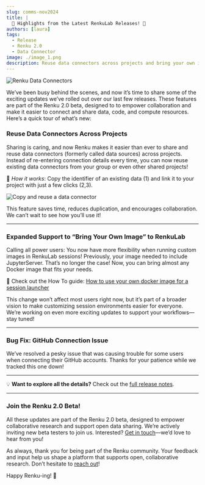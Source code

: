 ```yaml
---
slug: comms-nov2024
title: |
  🎉 Highlights from the Latest RenkuLab Releases! 🚀
authors: [laura]
tags:
  - Release
  - Renku 2.0
  - Data Connector
image: ./image_1.png
description: Reuse data connectors across projects and bring your own image into Renku
---
```


![Renku Data Connectors](./image_1.png)

We’ve been busy behind the scenes, and now it’s time to share some of the exciting updates we’ve rolled out over our last few releases. These features are part of the Renku 2.0 beta, designed to to empower collaboration and make it easier to connect and share data, code, and compute resources. Here’s a quick tour of what’s new:

<!-- truncate -->

### **Reuse Data Connectors Across Projects**

Sharing is caring, and now Renku makes it easier than ever to share and reuse data connectors (formerly called data sources) across projects. Instead of re-entering connection details every time, you can now reuse existing data connectors from your group or even other shared projects!

📌 *How it works*: Copy the identifier of an existing data (1) and link it to your project with just a few clicks (2,3).

![Copy and reuse a data connector](./image_2.png)

This feature saves time, reduces duplication, and encourages collaboration. We can’t wait to see how you’ll use it!

---

### **Expanded Support to “Bring Your Own Image” to RenkuLab**

Calling all power users: You now have more flexibility when running custom images in RenkuLab sessions! Previously, your image needed to include JupyterServer. That’s no longer the case! Now, you can bring almost any Docker image that fits your needs.

🔗 Check out the How To guide: [How to use your own docker image for a session launcher](https://www.notion.so/How-to-use-your-own-docker-image-for-a-session-launcher-11f0df2efafc80af848ffcaf9ccff31c?pvs=21)

This change won’t affect most users right now, but it’s part of a broader vision to make customizing session environments easier for everyone. We’re working on even more exciting updates to support your workflows—stay tuned!

---

### **Bug Fix: GitHub Connection Issue**

We’ve resolved a pesky issue that was causing trouble for some users when connecting their GitHub accounts. Thanks for your patience while we tracked this one down!

---

💡 **Want to explore all the details?** Check out the [full release notes](https://github.com/SwissDataScienceCenter/renku/releases).

---

### **Join the Renku 2.0 Beta!**

All these updates are part of the Renku 2.0 beta, designed to empower collaborative research and support open data sharing. We’re actively inviting new beta testers to join us. Interested? [Get in touch](https://www.notion.so/dd098db288ff433893a4d4d429da99c1?pvs=21)—we’d love to hear from you!

As always, thank you for being part of the Renku community. Your feedback and input help us shape a platform that supports open, collaborative research. Don’t hesitate to [reach out](https://www.notion.so/dd098db288ff433893a4d4d429da99c1?pvs=21)!

Happy Renku-ing! 🐸
